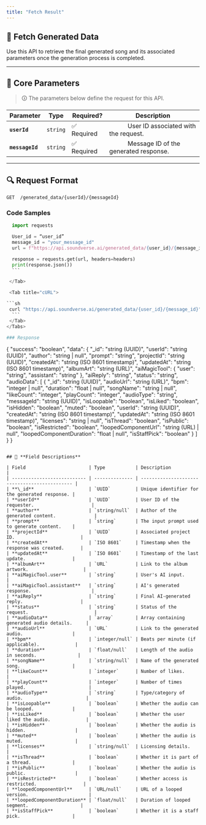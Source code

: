 ```yaml
---
title: "Fetch Result"
---
```



## 📌 Fetch Generated Data

Use this API to retrieve the final generated song and its associated parameters once the generation process is completed.

---

## 🔹 **Core Parameters**

> 🛈 The parameters below define the request for this API.

| Parameter       | Type     | Required?   | Description                                               |
| --------------- | -------- | ----------- | --------------------------------------------------------- |
| **`userId`**    | `string` | ✅ Required | &#x2003;&emsp;&emsp;User ID associated with the request.  |
| **`messageId`** | `string` | ✅ Required | &#x2003;&emsp;&emsp;Message ID of the generated response. |

---

## 🔍 **Request Format**

```http
GET  /generated_data/{userId}/{messageId}
```

### Code Samples

<Tabs>
  <Tab title="Python">
  
  ```python
    import requests

    User_id = “user_id”
    message_id = "your_message_id"
    url = f"https://api.soundverse.ai/generated_data/{user_id}/{message_id}"

    response = requests.get(url, headers=headers)
    print(response.json())
    ```

   </Tab>

   <Tab title="cURL">
  
  ```sh
   curl "https://api.soundverse.ai/generated_data/{user_id}/{message_id}" 
    ```
   </Tab>
</Tabs>

### Response

```
{
  "success": "boolean",
  "data": {
    "_id": "string (UUID)",
    "userId": "string (UUID)",
    "author": "string | null",
    "prompt": "string",
    "projectId": "string (UUID)",
    "createdAt": "string (ISO 8601 timestamp)",
    "updatedAt": "string (ISO 8601 timestamp)",
    "albumArt": "string (URL)",
    "aiMagicTool": {
      "user": "string",
      "assistant": "string"
    },
    "aiReply": "string",
    "status": "string",
    "audioData": [
      {
        "_id": "string (UUID)",
        "audioUrl": "string (URL)",
        "bpm": "integer | null",
        "duration": "float | null",
        "songName": "string | null",
        "likeCount": "integer",
        "playCount": "integer",
        "audioType": "string",
        "messageId": "string (UUID)",
        "isLoopable": "boolean",
        "isLiked": "boolean",
        "isHidden": "boolean",
        "muted": "boolean",
        "userId": "string (UUID)",
        "createdAt": "string (ISO 8601 timestamp)",
        "updatedAt": "string (ISO 8601 timestamp)",
        "licenses": "string | null",
        "isThread": "boolean",
        "isPublic": "boolean",
        "isRestricted": "boolean",
        "loopedComponentUrl": "string (URL) | null",
        "loopedComponentDuration": "float | null",
        "isStaffPick": "boolean"
      }
    ]
  }
}
```

## 📄 **Field Descriptions**

| Field                       | Type           | Description                                   |
| --------------------------- | -------------- | --------------------------------------------- |
| **\_id**                    | `UUID`         | Unique identifier for the generated response. |
| **userId**                  | `UUID`         | User ID of the requester.                     |
| **author**                  | `string/null`  | Author of the generated content.              |
| **prompt**                  | `string`       | The input prompt used to generate content.    |
| **projectId**               | `UUID`         | Associated project ID.                        |
| **createdAt**               | `ISO 8601`     | Timestamp when the response was created.      |
| **updatedAt**               | `ISO 8601`     | Timestamp of the last update.                 |
| **albumArt**                | `URL`          | Link to the album artwork.                    |
| **aiMagicTool.user**        | `string`       | User's AI input.                              |
| **aiMagicTool.assistant**   | `string`       | AI's generated response.                      |
| **aiReply**                 | `string`       | Final AI-generated reply.                     |
| **status**                  | `string`       | Status of the request.                        |
| **audioData**               | `array`        | Array containing generated audio details.     |
| **audioUrl**                | `URL`          | Link to the generated audio.                  |
| **bpm**                     | `integer/null` | Beats per minute (if applicable).             |
| **duration**                | `float/null`   | Length of the audio in seconds.               |
| **songName**                | `string/null`  | Name of the generated song.                   |
| **likeCount**               | `integer`      | Number of likes.                              |
| **playCount**               | `integer`      | Number of times played.                       |
| **audioType**               | `string`       | Type/category of audio.                       |
| **isLoopable**              | `boolean`      | Whether the audio can be looped.              |
| **isLiked**                 | `boolean`      | Whether the user liked the audio.             |
| **isHidden**                | `boolean`      | Whether the audio is hidden.                  |
| **muted**                   | `boolean`      | Whether the audio is muted.                   |
| **licenses**                | `string/null`  | Licensing details.                            |
| **isThread**                | `boolean`      | Whether it is part of a thread.               |
| **isPublic**                | `boolean`      | Whether the audio is public.                  |
| **isRestricted**            | `boolean`      | Whether access is restricted.                 |
| **loopedComponentUrl**      | `URL/null`     | URL of a looped version.                      |
| **loopedComponentDuration** | `float/null`   | Duration of looped segment.                   |
| **isStaffPick**             | `boolean`      | Whether it is a staff pick.                   |

